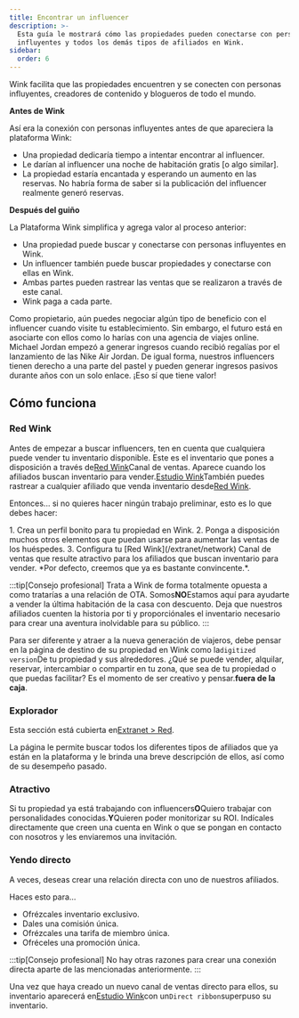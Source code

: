 ```yaml
---
title: Encontrar un influencer
description: >-
  Esta guía le mostrará cómo las propiedades pueden conectarse con personas
  influyentes y todos los demás tipos de afiliados en Wink.
sidebar:
  order: 6
---
```


Wink facilita que las propiedades encuentren y se conecten con personas influyentes, creadores de contenido y blogueros de todo el mundo.

**Antes de Wink**

Así era la conexión con personas influyentes antes de que apareciera la plataforma Wink:

* Una propiedad dedicaría tiempo a intentar encontrar al influencer.
* Le darían al influencer una noche de habitación gratis \[o algo similar].
* La propiedad estaría encantada y esperando un aumento en las reservas. No habría forma de saber si la publicación del influencer realmente generó reservas.

**Después del guiño**

La Plataforma Wink simplifica y agrega valor al proceso anterior:

* Una propiedad puede buscar y conectarse con personas influyentes en Wink.
* Un influencer también puede buscar propiedades y conectarse con ellas en Wink.
* Ambas partes pueden rastrear las ventas que se realizaron a través de este canal.
* Wink paga a cada parte.

Como propietario, aún puedes negociar algún tipo de beneficio con el influencer cuando visite tu establecimiento.
Sin embargo, el futuro está en asociarte con ellos como lo harías con una agencia de viajes online.
Michael Jordan empezó a generar ingresos cuando recibió regalías por el lanzamiento de las Nike Air Jordan.
De igual forma, nuestros influencers tienen derecho a una parte del pastel y pueden generar ingresos pasivos durante años con un solo enlace. ¡Eso sí que tiene valor!

## Cómo funciona

### Red Wink

Antes de empezar a buscar influencers, ten en cuenta que cualquiera puede vender tu inventario disponible.
Este es el inventario que pones a disposición a través de[Red Wink](/extranet/network)Canal de ventas. Aparece cuando los afiliados buscan inventario para vender.[Estudio Wink](/studio/what-is-studio)También puedes rastrear a cualquier afiliado que venda inventario desde[Red Wink](/extranet/network).

Entonces... si no quieres hacer ningún trabajo preliminar, esto es lo que debes hacer:

<Steps>
  1. Crea un perfil bonito para tu propiedad en Wink.
  2. Ponga a disposición muchos otros elementos que puedan usarse para aumentar las ventas de los huéspedes.
  3. Configura tu [Red Wink](/extranet/network) Canal de ventas que resulte atractivo para los afiliados que buscan inventario para vender. *Por defecto, creemos que ya es bastante convincente.*.
</Steps>


:::tip\[Consejo profesional]
Trata a Wink de forma totalmente opuesta a como tratarías a una relación de OTA. Somos**NO**Estamos aquí para ayudarte a vender la última habitación de la casa con descuento.
Deja que nuestros afiliados cuenten la historia por ti y proporciónales el inventario necesario para crear una aventura inolvidable para su público.
:::

Para ser diferente y atraer a la nueva generación de viajeros, debe pensar en la página de destino de su propiedad en Wink como la`digitized version`De tu propiedad y sus alrededores.
¿Qué se puede vender, alquilar, reservar, intercambiar o compartir en tu zona, que sea de tu propiedad o que puedas facilitar? Es el momento de ser creativo y pensar.**fuera de la caja**.

### Explorador

Esta sección está cubierta en[Extranet > Red](/extranet/network/#explore-network).

La página le permite buscar todos los diferentes tipos de afiliados que ya están en la plataforma y le brinda una breve descripción de ellos, así como de su desempeño pasado.

### Atractivo

Si tu propiedad ya está trabajando con influencers**O**Quiero trabajar con personalidades conocidas.**Y**Quieren poder monitorizar su ROI.
Indícales directamente que creen una cuenta en Wink o que se pongan en contacto con nosotros y les enviaremos una invitación.

### Yendo directo

A veces, deseas crear una relación directa con uno de nuestros afiliados.

Haces esto para...

* Ofrézcales inventario exclusivo.
* Dales una comisión única.
* Ofrézcales una tarifa de miembro única.
* Ofréceles una promoción única.

:::tip\[Consejo profesional]
No hay otras razones para crear una conexión directa aparte de las mencionadas anteriormente.
:::

Una vez que haya creado un nuevo canal de ventas directo para ellos, su inventario aparecerá en[Estudio Wink](/studio/what-is-studio)con un`Direct ribbon`superpuso su inventario.

